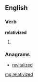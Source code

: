==English==

===Verb===
'''relativized'''

# {{past of|[[relativize]]}}

===Anagrams===
* [[revitalized#English|revitalized]]

[[mg:relativized]]
